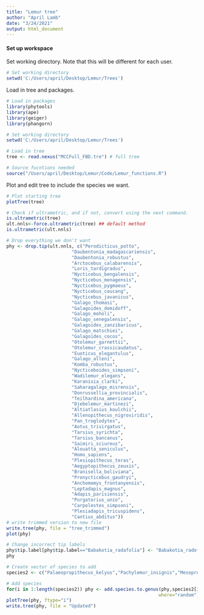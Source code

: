 ---
title: "Lemur tree"
author: "April Lamb"
date: "3/24/2021"
output: html_document
---

#### **Set up workspace**

Set working directory. Note that this will be different for each user. 
```{r setup}
# Set working directory
setwd('C:/Users/april/Desktop/Lemur/Trees')
```

Load in tree and packages.
```{r load}
# Load in packages
library(phytools)
library(ape)
library(geiger)
library(phangorn)

# Set working directory
setwd('C:/Users/april/Desktop/Lemur/Trees')

# Load in tree
tree <- read.nexus("MCCFull_FBD.tre") # full tree

# Source fucntions needed
source("/Users/april/Desktop/Lemur/Code/Lemur_functions.R")
```

Plot and edit tree to include the species we want.
```{r tree}
# Plot starting tree
plotTree(tree)

# Check if ultrametric, and if not, convert using the next command.
is.ultrametric(tree)
ult.nnls<-force.ultrametric(tree) ## default method
is.ultrametric(ult.nnls)

# Drop everything we don't want
phy <- drop.tip(ult.nnls, c("Perodicticus_potto",
                        "Daubentonia_madagascariensis",
                        "Daubentonia_robustus",
                        "Arctocebus_calabarensis",
                        "Loris_tardigradus",
                        "Nycticebus_bengalensis",
                        "Nycticebus_menagensis",
                        "Nycticebus_pygmaeus",
                        "Nycticebus_coucang",
                        "Nycticebus_javanicus",
                        "Galago_thomasi",
                        "Galagoides_demidoff",
                        "Galago_moholi",
                        "Galago_senegalensis",
                        "Galagoides_zanzibaricus",
                        "Galago_matschiei",
                        "Galagoides_cocos",
                        "Otolemur_garnettii",
                        "Otolemur_crassicaudatus",
                        "Euoticus_elegantulus",
                        "Galago_alleni",
                        "Komba_robustus",
                        "Nycticeboides_simpsoni",
                        "Wadilemur_elegans",
                        "Karanisia_clarki",
                        "Saharagalago_misrensis",
                        "Donrussellia_provincialis",
                        "Teilhardina_americana",
                        "Djebelemur_martinezi",
                        "Altiatlasius_koulchii",
                        "Allenopithecus_nigroviridis",
                        "Pan_troglodytes",
                        "Aotus_trivirgatus",
                        "Tarsius_syrichta",
                        "Tarsius_bancanus",
                        "Saimiri_sciureus",
                        "Alouatta_seniculus",
                        "Homo_sapiens",
                        "Plesiopithecus_teras",
                        "Aegyptopithecus_zeuxis",
                        "Branisella_boliviana",
                        "Pronycticebus_gaudryi",
                        "Anchomomys_frontanyensis",
                        "Leptadapis_magnus",
                        "Adapis_parisiensis",
                        "Purgatorius_unio",
                        "Carpolestes_simpsoni",
                        "Plesiadapis_tricuspidens",
                        "Cantius_abditus"))
# write trimmed version to new file
write.tree(phy, file = "tree_trimmed")
plot(phy)

# Change incorrect tip labels
phy$tip.label[phy$tip.label=="Babakotia_radafolia"] <- "Babakotia_radofilai"
phy

# Create vector of species to add
species2 <- c("Palaeopropithecus_kelyus","Pachylemur_insignis","Mesopropithecus_globiceps")

# Add species 
for(i in 1:length(species2)) phy <- add.species.to.genus(phy,species2[i],
                                                        where="random")
plotTree(phy, ftype="i")
write.tree(phy, file = "Updated")
```

